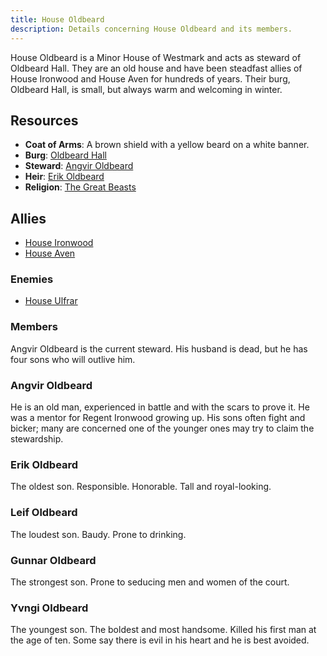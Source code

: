 ```yaml
---
title: House Oldbeard
description: Details concerning House Oldbeard and its members.
---
```


House Oldbeard is a Minor House of Westmark and acts as steward of Oldbeard Hall. They are an old house and have been steadfast allies of House Ironwood and House Aven for hundreds of years. Their burg, Oldbeard Hall, is small, but always warm and welcoming in winter.

## Resources
- **Coat of Arms**: A brown shield with a yellow beard on a white banner.
- **Burg**: [Oldbeard Hall](/burgs/oldbeard-hall)
- **Steward**: [Angvir Oldbeard](/stewards/angvir-oldbeard)
- **Heir**: [Erik Oldbeard](#erik-oldbeard)
- **Religion**: [The Great Beasts](/setting/religion#the-great-beasts)

## Allies
- [House Ironwood](/great-houses/house-ironwood)
- [House Aven](/great-houses/house-aven)

### Enemies
- [House Ulfrar](/great-houses/house-ulfrar)

### Members
Angvir Oldbeard is the current steward. His husband is dead, but he has four sons who will outlive him.

### Angvir Oldbeard
He is an old man, experienced in battle and with the scars to prove it. He was a mentor for Regent Ironwood growing up. His sons often fight and bicker; many are concerned one of the younger ones may try to claim the stewardship.

### Erik Oldbeard
The oldest son. Responsible. Honorable. Tall and royal-looking.

### Leif Oldbeard
The loudest son. Baudy. Prone to drinking.

### Gunnar Oldbeard
The strongest son. Prone to seducing men and women of the court.

### Yvngi Oldbeard
The youngest son. The boldest and most handsome. Killed his first man at the age of ten. Some say there is evil in his heart and he is best avoided.